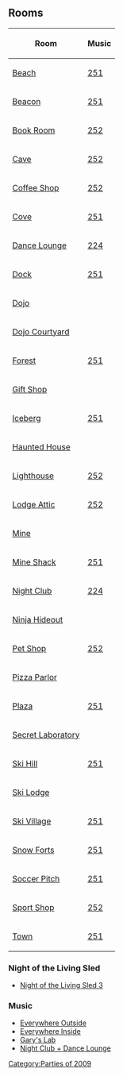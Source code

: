 {{CPW|Halloween Party 2009|Festa de Halloween 2009}}

==Rooms==
<center>
{|class="wikitable" border="1"
!Room!!Music
|-
|[[Media:HalloweenParty2009RoomsBeach.swf|Beach]]||[[Media:Music251.swf|251]]
|-
|[[Media:HalloweenParty2009RoomsBeacon.swf|Beacon]]||[[Media:Music251.swf|251]]
|-
|[[Media:HalloweenParty2009RoomsBook.swf|Book Room]]||[[Media:Music252.swf|252]]
|-
|[[Media:HalloweenParty2009RoomsCave.swf|Cave]]||[[Media:Music252.swf|252]]
|-
|[[Media:RoomsCoffeeHalloweenParty2009.swf|Coffee Shop]]||[[Media:Music252.swf|252]]
|-
|[[Media:HalloweenParty2009RoomsCove.swf|Cove]]||[[Media:Music251.swf|251]]
|-
|[[Media:RoomsLounge-HalloweenParty2009.swf|Dance Lounge]]||[[Media:Music224.swf|224]]
|-
|[[Media:HalloweenParty2009RoomsDock.swf|Dock]]||[[Media:Music251.swf|251]]
|-
|[[Media:HalloweenParty2009RoomsDojo.swf|Dojo]]
|-
|[[Media:HalloweenParty2009RoomsDojoext.swf|Dojo Courtyard]]
|-
|[[Media:HalloweenParty2009RoomsForest.swf|Forest]]||[[Media:Music251.swf|251]]
|-
|[[Media:RoomsShop-HalloweenParty2009.swf|Gift Shop]]
|-
|[[Media:HalloweenParty2009RoomsBerg.swf|Iceberg]]||[[Media:Music251.swf|251]]
|-
|[[Media:HalloweenParty2009RoomsParty2.swf|Haunted House]]
|-
|[[Media:HalloweenParty2009RoomsLight.swf|Lighthouse]]||[[Media:Music252.swf|252]]
|-
|[[Media:HalloweenParty2009RoomsAttic.swf|Lodge Attic]]||[[Media:Music252.swf|252]]
|-
|[[Media:RoomsMine-HalloweenParty2009.swf|‎Mine]]
|-
|[[Media:RoomsShack-HalloweenParty2009.swf|Mine Shack]]||[[Media:Music251.swf|251]]
|-
|[[Media:HalloweenParty2009RoomsDance.swf|‎Night Club]]||[[Media:Music224.swf|224]]
|-
|[[Media:HalloweenParty2009RoomsDojohide.swf|Ninja Hideout]]
|-
|[[Media:HalloweenParty2009RoomsPet.swf|Pet Shop]]||[[Media:Music252.swf|252]]
|-
|[[Media:RoomsPizza-HalloweenParty2009.swf|Pizza Parlor]]
|-
|[[Media:RoomsPlaza-HalloweenParty2009.swf|Plaza]]||[[Media:Music251.swf|251]]
|-
|[[Media:HalloweenParty2009RoomsParty.swf|Secret Laboratory]]
|-
|[[Media:HalloweenParty2010SkiHill.swf|Ski Hill]]||[[Media:Music251.swf|251]]
|-
|[[Media:HalloweenParty2009RoomsLodge.swf|Ski Lodge]]
|-
|[[Media:RoomsVillage-HalloweenParty2009.swf|Ski Village]]||[[Media:Music251.swf|251]]
|-
|[[Media:HalloweenParty2009RoomsForts.swf|Snow Forts]]||[[Media:Music251.swf|251]]
|-
|[[Media:RoomsRink-HalloweenParty2009.swf|Soccer Pitch]]||[[Media:Music251.swf|251]]
|-
|[[Media:RoomsSport-HalloweenParty2009.swf|Sport Shop]]||[[Media:Music252.swf|252]]
|-
|[[Media:RoomsTown-HalloweenParty2009.swf|Town]]||[[Media:Music251.swf|251]]
|}
</center>

===Night of the Living Sled===
*[[Media:RoomsNOTLS3EN-HalloweenParty2009.swf|Night of the Living Sled 3]]

===Music===
*[[Media:Music251.swf|Everywhere Outside]]
*[[Media:Music252.swf|Everywhere Inside]]
*[[Media:Music223.swf|Gary's Lab]]
*[[Media:Music224.swf|Night Club + Dance Lounge]]

{{Parties}}

[[Category:Parties of 2009]]
